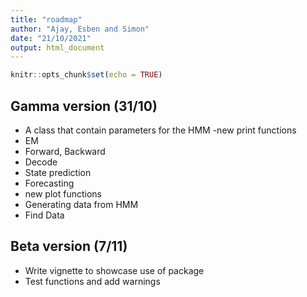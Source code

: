 ```yaml
---
title: "roadmap"
author: "Ajay, Esben and Simon"
date: "21/10/2021"
output: html_document
---
```


```r
knitr::opts_chunk$set(echo = TRUE)
```

## Gamma version (31/10)
- A class that contain parameters for the HMM
-new print functions
- EM
- Forward, Backward
- Decode
- State prediction
- Forecasting
- new plot functions
- Generating data from HMM
- Find Data

## Beta version (7/11)
- Write vignette to showcase use of package 
- Test functions and add warnings  


